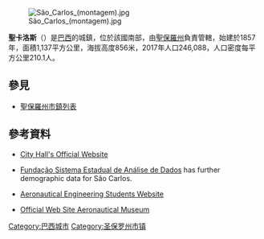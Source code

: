 [[Image:São_Carlos_(montagem).jpg|right]]

{{coord|22|01|04|S|47|53|27|W|scale:70000|display=title}}

'''聖卡洛斯'''（{{lang-pt|São Carlos}}）是[[巴西|巴西]]的城鎮，位於該國南部，由[[聖保羅州|聖保羅州]]負責管轄，始建於1857年，面積1,137平方公里，海拔高度856米，2017年人口246,088，人口密度每平方公里210.1人。
== 參見 ==
*[[聖保羅州市鎮列表|聖保羅州市鎮列表]]

==參考資料==
* {{pt icon}} [http://www.saocarlos.sp.gov.br City Hall's Official Website]
* {{pt icon}} [http://www.seade.gov.br Fundação Sistema Estadual de Análise de Dados] has further demographic data for São Carlos.
* {{pt icon}} [https://web.archive.org/web/20061006042531/http://www.aeronauticasc.eng.br/ Aeronautical Engineering Students Website]
* {{pt icon}} [http://www.museuasasdeumsonho.com.br Official Web Site Aeronautical Museum]

{{Brazil-geo-stub}}

[[Category:巴西城市|Category:巴西城市]]

{{圣保罗州市镇}}
[[Category:圣保罗州市镇|Category:圣保罗州市镇]]